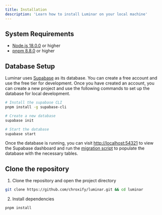 ```yaml
---
title: Installation
description: 'Learn how to install Luminar on your local machine'
---
```


## System Requirements

- [Node.js 18.0.0](https://nodejs.org/en/download/) or higher
- [pnpm 8.8.0](https://pnpm.io/installation) or higher

## Database Setup
Luminar uses [Supabase](https://supabase.io/) as its database. You can create a free account and use the free tier for development. Once you have created an account, you can create a new project and use the following commands to set up the database for local development.

```bash
# Install the supabase CLI
pnpm install -g supabase-cli

# Create a new database
supabase init

# Start the database
supabase start
```

Once the database is running, you can visit [http://localhost:54321](http://localhost:54321) to view the Supabase dashboard and run the [migration script](https://supabase.io/docs/guides/database/migrations) to populate the database with the necessary tables.

## Clone the repository

1. Clone the repository and open the project directory

```bash
git clone https://github.com/chroxify/luminar.git && cd luminar
```

2. Install dependencies

```bash
pnpm install
```